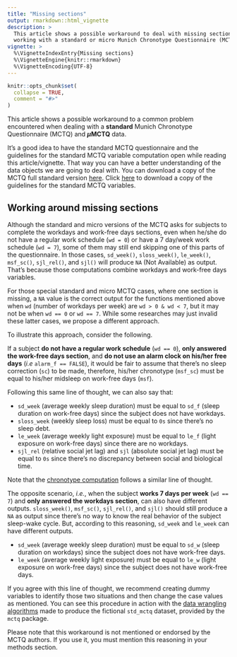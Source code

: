 ```yaml
---
title: "Missing sections"
output: rmarkdown::html_vignette
description: >
  This article shows a possible workaround to deal with missing sections when
  working with a standard or micro Munich Chronotype Questionnaire (MCTQ).
vignette: >
  %\VignetteIndexEntry{Missing sections}
  %\VignetteEngine{knitr::rmarkdown}
  %\VignetteEncoding{UTF-8}
---
```


```r
knitr::opts_chunk$set(
  collapse = TRUE,
  comment = "#>"
)
```

This article shows a possible workaround to a common problem encountered when dealing with a __standard__ Munich Chronotype Questionnaire (MCTQ) and __$\mu$MCTQ__ data.

It's a good idea to have the standard MCTQ questionnaire and the guidelines for the standard MCTQ variable computation open while reading this article/vignette. That way you can have a better understanding of the data objects we are going to deal with. You can download a copy of the MCTQ full standard version  [here](https://www.thewep.org/documentations/mctq/item/english-mctq-full). Click [here](https://www.thewep.org/documentations/mctq/item/mctq-variables) to download a copy of the guidelines for the standard MCTQ variables.

## Working around missing sections

Although the standard and micro versions of the MCTQ asks for subjects to complete the workdays and work-free days sections, even when he/she do not have a regular work schedule (`wd = 0`) or have a 7 day/week work schedule (`wd = 7`), some of them may still end skipping one of this parts of the questionnaire. In those cases, `sd_week()`, `sloss_week()`, `le_week()`, `msf_sc()`, `sjl_rel()`, and `sjl()` will produce `NA` (Not Available) as output. That's because those computations combine workdays and work-free days variables.

For those special standard and micro MCTQ cases, where one section is missing, a `NA` value is the correct output for the functions mentioned above when `wd` (number of workdays per week) are `wd > 0 & wd < 7`, but it may not be when `wd == 0` or `wd == 7`. While some researches may just invalid these latter cases, we propose a different approach.

To illustrate this approach, consider the following.

If a subject __do not have a regular work schedule__ (`wd == 0`), __only answered the work-free days section__, and __do not use an alarm clock on his/her free days__ (_i.e_ `alarm_f == FALSE`), it would be fair to assume that there's no sleep correction (`sc`) to be made, therefore, his/her chronotype (`msf_sc`) must be equal to his/her midsleep on work-free days (`msf`).

Following this same line of thought, we can also say that:

* `sd_week` (average weekly sleep duration) must be equal to `sd_f` (sleep duration on work-free days) since the subject does not have workdays.
* `sloss_week` (weekly sleep loss) must be equal to `0s` since there's no sleep debt.
* `le_week` (average weekly light exposure) must be equal to `le_f` (light exposure on work-free days) since there are no workdays.
* `sjl_rel` (relative social jet lag) and `sjl` (absolute social jet lag) must be equal to `0s` since there's no discrepancy between social and biological time.

Note that the [chronotype computation](https://www.thewep.org/documentations/mctq/item/mctq-variables) follows a similar line of thought.

The opposite scenario, _i.e._, when the subject __works 7 days per week__ (`wd == 7`) and __only answered the workdays section__, can also have different outputs. `sloss_week()`, `msf_sc()`, `sjl_rel()`, and `sjl()` should still produce a `NA` as output since there's no way to know the real behavior of the subject sleep-wake cycle. But, according to this reasoning, `sd_week` and `le_week` can have different outputs.

* `sd_week` (average weekly sleep duration) must be equal to `sd_w` (sleep duration on workdays) since the subject does not have work-free days.
* `le_week` (average weekly light exposure) must be equal to `le_w` (light exposure on work-free days) since the subject does not have work-free days.

If you agree with this line of thought, we recommend creating dummy variables to identify those two situations and then change the case values as mentioned. You can see this procedure in action with the [data wrangling algorithms](https://github.com/gipsousp/mctq/blob/master/data-raw/std_mctq.R#L923) made to produce the fictional `std_mctq` dataset, provided by the `mctq` package.

Please note that this workaround is not mentioned or endorsed by the MCTQ authors. If you use it, you must mention this reasoning in your methods section.
